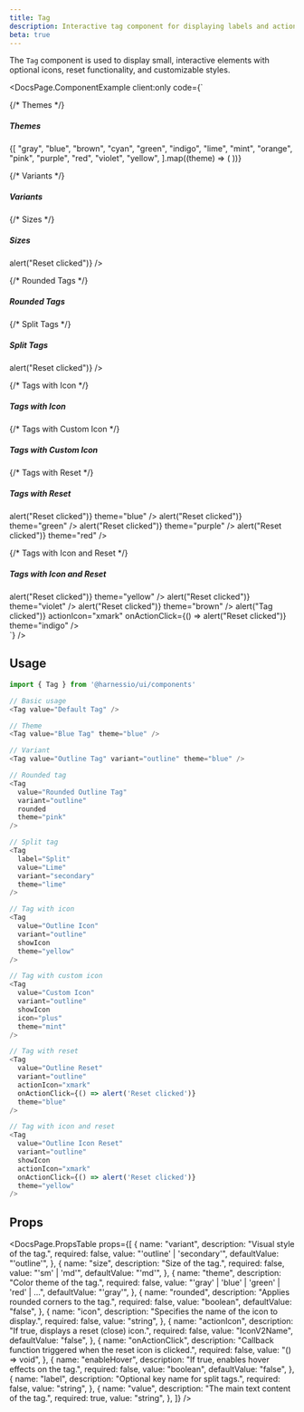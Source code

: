 ```yaml
---
title: Tag
description: Interactive tag component for displaying labels and actions
beta: true
---
```


The `Tag` component is used to display small, interactive elements with optional icons, reset functionality, and customizable styles.


<DocsPage.ComponentExample
  client:only
  code={`<div className="flex flex-col gap-8">
  
{/* Themes */}

<div>
  <h5 className="text-lg font-semibold mb-3">Themes</h5>
  <div className="flex flex-wrap items-end gap-3">
    {[
      "gray",
      "blue",
      "brown",
      "cyan",
      "green",
      "indigo",
      "lime",
      "mint",
      "orange",
      "pink",
      "purple",
      "red",
      "violet",
      "yellow",
    ].map((theme) => (
      <Tag
        key={theme}
        value={theme.charAt(0).toUpperCase() + theme.slice(1)}
        theme={theme}
      />
    ))}
  </div>
</div>

{/* Variants */}

<div>
  <h5 className="text-lg font-semibold mb-3">Variants</h5>
  <div className="flex flex-wrap items-end gap-3">
    <Tag value="Outline Tag" variant="outline" theme="blue" />
    <Tag value="Secondary Tag" variant="secondary" theme="green" />
  </div>
</div>

{/* Sizes */}

<div>
  <h5 className="text-lg font-semibold mb-3">Sizes</h5>
  <div className="flex flex-wrap items-end gap-3">
    <Tag value="Default Size" theme="blue" />
    <Tag value="Small Size" size="sm" theme="blue" />
    <Tag value="Small Size" size="sm" theme="blue" icon="label" />
    <Tag
      value="Small Size"
      size="sm"
      theme="blue"
      icon="label"
      actionIcon="xmark"
      onActionClick={() => alert("Reset clicked")}
    />
  </div>
</div>

{/* Rounded Tags */}

<div>
  <h5 className="text-lg font-semibold mb-3">Rounded Tags</h5>
  <div className="flex flex-wrap items-end gap-3">
    <Tag value="Rounded Outline Tag" variant="outline" rounded theme="pink" />
    <Tag
      value="Rounded Secondary Tag"
      variant="secondary"
      rounded
      theme="orange"
    />
  </div>
</div>

{/* Split Tags */}

<div>
  <h5 className="text-lg font-semibold mb-3">Split Tags</h5>
  <div className="flex flex-wrap items-end gap-3">
    <Tag label="Split" value="Lime" variant="secondary" theme="lime" />
    <Tag label="Split" value="Pink" variant="secondary" theme="pink" />
    <Tag label="Split" value="Blue" variant="secondary" theme="blue" />
    <Tag
      label="Split"
      value="Reset"
      variant="secondary"
      theme="orange"
      actionIcon="xmark"
      onActionClick={() => alert("Reset clicked")}
    />
  </div>
</div>

{/* Tags with Icon */}

<div>
  <h5 className="text-lg font-semibold mb-3">Tags with Icon</h5>
  <div className="flex flex-wrap items-end gap-3">
    <Tag value="Outline Icon" variant="outline" showIcon theme="yellow" />
    <Tag value="Secondary Icon" variant="secondary" showIcon theme="violet" />
    <Tag
      value="Rounded Outline Icon"
      variant="outline"
      rounded
      showIcon
      theme="brown"
    />
    <Tag
      value="Rounded Secondary Icon"
      variant="secondary"
      rounded
      showIcon
      theme="indigo"
    />
  </div>
</div>

{/* Tags with Custom Icon */}

<div>
  <h5 className="text-lg font-semibold mb-3">Tags with Custom Icon</h5>
  <div className="flex flex-wrap items-end gap-3">
    <Tag
      value="Custom Icon"
      variant="outline"
      showIcon
      icon="plus"
      theme="mint"
    />
    <Tag
      value="Custom Icon Secondary"
      variant="secondary"
      showIcon
      icon="plus"
      theme="cyan"
    />
    <Tag
      value="Rounded Custom Icon"
      variant="outline"
      rounded
      showIcon
      icon="plus"
      theme="orange"
    />
    <Tag
      value="Rounded Custom Icon Secondary"
      variant="secondary"
      rounded
      showIcon
      icon="plus"
      theme="pink"
    />
  </div>
</div>

{/* Tags with Reset */}

<div>
  <h5 className="text-lg font-semibold mb-3">Tags with Reset</h5>
  <div className="flex flex-wrap items-end gap-3">
    <Tag
      value="Outline Reset"
      variant="outline"
      actionIcon="xmark"
      onActionClick={() => alert("Reset clicked")}
      theme="blue"
    />
    <Tag
      value="Secondary Reset"
      variant="secondary"
      icon="label"
      actionIcon="xmark"
      onActionClick={() => alert("Reset clicked")}
      theme="green"
    />
    <Tag
      value="Rounded Outline Reset"
      variant="outline"
      rounded
      actionIcon="xmark"
      onActionClick={() => alert("Reset clicked")}
      theme="purple"
    />
    <Tag
      value="Rounded Secondary Reset"
      variant="secondary"
      rounded
      actionIcon="xmark"
      onActionClick={() => alert("Reset clicked")}
      theme="red"
    />
  </div>
</div>

{/* Tags with Icon and Reset */}

  <div>
    <h5 className="text-lg font-semibold mb-3">Tags with Icon and Reset</h5>
    <div className="flex flex-wrap items-end gap-3">
      <Tag
        value="Outline Icon Reset"
        variant="outline"
        showIcon
        actionIcon="xmark"
        onActionClick={() => alert("Reset clicked")}
        theme="yellow"
      />
      <Tag
        value="Secondary Icon Reset"
        variant="secondary"
        showIcon
        actionIcon="xmark"
        onActionClick={() => alert("Reset clicked")}
        theme="violet"
      />
      <Tag
        value="Rounded Outline Icon Reset"
        variant="outline"
        rounded
        showIcon
        actionIcon="xmark"
        onActionClick={() => alert("Reset clicked")}
        theme="brown"
      />
      <Tag
        value="Rounded Secondary Icon Reset"
        variant="secondary"
        rounded
        showIcon
        onClick={() => alert("Tag clicked")}
        actionIcon="xmark"
        onActionClick={() => alert("Reset clicked")}
        theme="indigo"
      />
    </div>
  </div>
</div>`}
/>

## Usage

```typescript jsx
import { Tag } from '@harnessio/ui/components'

// Basic usage
<Tag value="Default Tag" />

// Theme
<Tag value="Blue Tag" theme="blue" />

// Variant
<Tag value="Outline Tag" variant="outline" theme="blue" />

// Rounded tag
<Tag
  value="Rounded Outline Tag"
  variant="outline"
  rounded
  theme="pink"
/>

// Split tag
<Tag
  label="Split"
  value="Lime"
  variant="secondary"
  theme="lime"
/>

// Tag with icon
<Tag
  value="Outline Icon"
  variant="outline"
  showIcon
  theme="yellow"
/>

// Tag with custom icon
<Tag
  value="Custom Icon"
  variant="outline"
  showIcon
  icon="plus"
  theme="mint"
/>

// Tag with reset
<Tag
  value="Outline Reset"
  variant="outline"
  actionIcon="xmark"
  onActionClick={() => alert('Reset clicked')}
  theme="blue"
/>

// Tag with icon and reset
<Tag
  value="Outline Icon Reset"
  variant="outline"
  showIcon
  actionIcon="xmark"
  onActionClick={() => alert('Reset clicked')}
  theme="yellow"
/>
```

## Props

<DocsPage.PropsTable
  props={[
    {
      name: "variant",
      description: "Visual style of the tag.",
      required: false,
      value: "'outline' | 'secondary'",
      defaultValue: "'outline'",
    },
    {
      name: "size",
      description: "Size of the tag.",
      required: false,
      value: "'sm' | 'md'",
      defaultValue: "'md'",
    },
    {
      name: "theme",
      description: "Color theme of the tag.",
      required: false,
      value: "'gray' | 'blue' | 'green' | 'red' | ...",
      defaultValue: "'gray'",
    },
    {
      name: "rounded",
      description: "Applies rounded corners to the tag.",
      required: false,
      value: "boolean",
      defaultValue: "false",
    },
    {
      name: "icon",
      description: "Specifies the name of the icon to display.",
      required: false,
      value: "string",
    },
    {
      name: "actionIcon",
      description: "If true, displays a reset (close) icon.",
      required: false,
      value: "IconV2Name",
      defaultValue: "false",
    },
    {
      name: "onActionClick",
      description:
        "Callback function triggered when the reset icon is clicked.",
      required: false,
      value: "() => void",
    },
    {
      name: "enableHover",
      description: "If true, enables hover effects on the tag.",
      required: false,
      value: "boolean",
      defaultValue: "false",
    },
    {
      name: "label",
      description: "Optional key name for split tags.",
      required: false,
      value: "string",
    },
    {
      name: "value",
      description: "The main text content of the tag.",
      required: true,
      value: "string",
    },
  ]}
/>
